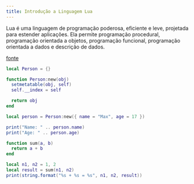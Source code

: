```yaml
---
title: Introdução a Linguagem Lua
---
```


Lua é uma linguagem de programação poderosa, eficiente e leve, projetada para
estender aplicações. Ela permite programação procedural, programação
orientada a objetos, programação funcional, programação orientada a dados e
descrição de dados.

[fonte](https://www.lua.org/portugues.html)


<Tabs>
  <TabItem label="Exemplo 1">

```lua
local Person = {}

function Person:new(obj)
  setmetatable(obj, self)
  self.__index = self

  return obj
end

local person = Person:new({ name = "Max", age = 17 })

print("Name: " .. person.name)
print("Age: " .. person.age)
```

  </TabItem>
  <TabItem label="Exemplo 2">

```lua
function sum(a, b)
  return a + b
end

local n1, n2 = 1, 2
local result = sum(n1, n2)
print(string.format("%s + %s = %s", n1, n2, result))
```

  </TabItem>
</Tabs>
